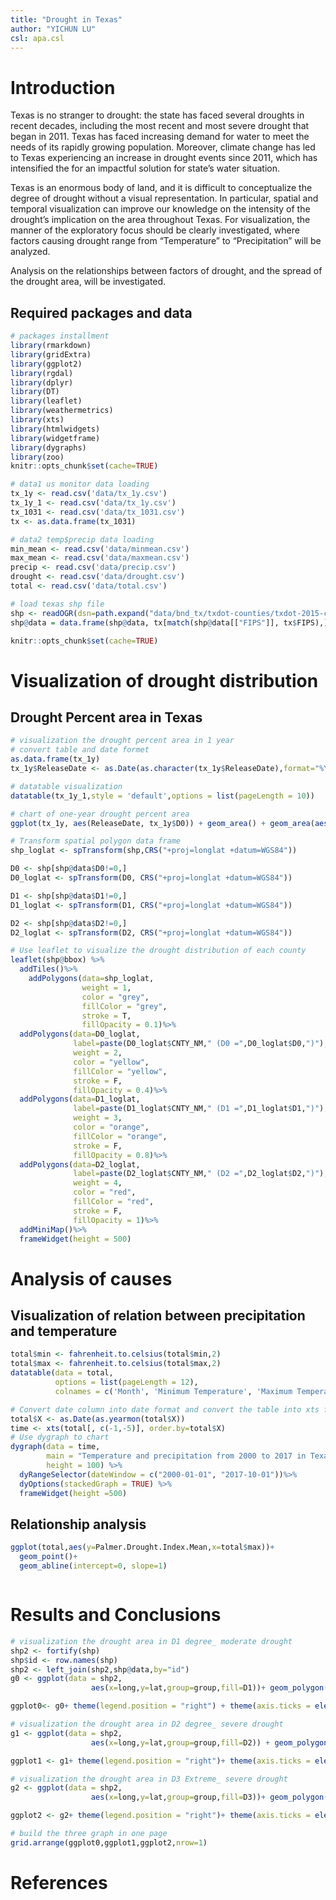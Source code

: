 ```yaml
---
title: "Drought in Texas"
author: "YICHUN LU"
csl: apa.csl
---
```

# Introduction
Texas is no stranger to drought: the state has faced several droughts in recent decades, including the most recent and most severe drought that began in 2011. Texas has faced increasing demand for water to meet the needs of its rapidly growing population. Moreover, climate change has led to Texas experiencing an increase in drought events since 2011, which has intensified the for an impactful solution for state’s water situation. 

Texas is an enormous body of land, and it is difficult to conceptualize the degree of drought without a visual representation. In particular, spatial and temporal visualization can improve our knowledge on the intensity of the drought’s implication on the area throughout Texas. For visualization, the manner of the exploratory focus should be clearly investigated, where factors causing drought range from “Temperature” to “Precipitation” will be analyzed.

Analysis on the relationships between factors of drought, and the spread of the drought area, will be investigated.


## Required packages and data 

```r
# packages installment
library(rmarkdown)
library(gridExtra)
library(ggplot2)
library(rgdal)
library(dplyr)
library(DT)
library(leaflet)
library(weathermetrics)
library(xts)
library(htmlwidgets)
library(widgetframe)
library(dygraphs)
library(zoo)
knitr::opts_chunk$set(cache=TRUE)
```

```r
# data1 us monitor data loading
tx_1y <- read.csv('data/tx_1y.csv')
tx_1y_1 <- read.csv('data/tx_1y.csv')
tx_1031 <- read.csv('data/tx_1031.csv')
tx <- as.data.frame(tx_1031)

# data2 temp$precip data loading
min_mean <- read.csv('data/minmean.csv')
max_mean <- read.csv('data/maxmean.csv')
precip <- read.csv('data/precip.csv')
drought <- read.csv('data/drought.csv')
total <- read.csv('data/total.csv')

# load texas shp file
shp <- readOGR(dsn=path.expand("data/bnd_tx/txdot-counties/txdot-2015-county-generalized_tx.shp"))
shp@data = data.frame(shp@data, tx[match(shp@data[["FIPS"]], tx$FIPS),])

knitr::opts_chunk$set(cache=TRUE)
```



# Visualization of drought distribution
## Drought Percent area in Texas
```r
# visualization the drought percent area in 1 year
# convert table and date formet 
as.data.frame(tx_1y)
tx_1y$ReleaseDate <- as.Date(as.character(tx_1y$ReleaseDate),format="%Y%m%d");

# datatable visualization
datatable(tx_1y_1,style = 'default',options = list(pageLength = 10))
```

```r
# chart of one-year drought percent area
ggplot(tx_1y, aes(ReleaseDate, tx_1y$D0)) + geom_area() + geom_area(aes(x = ReleaseDate, y=tx_1y$D1), fill='yellow') + geom_area(aes(x = ReleaseDate, y=tx_1y$D2), fill='orange') + geom_area(aes(x = ReleaseDate, y=tx_1y$D3), fill='red') + xlab("Date") + ylab("Percent Area") 
```

```r
# Transform spatial polygon data frame 
shp_loglat <- spTransform(shp,CRS("+proj=longlat +datum=WGS84"))

D0 <- shp[shp@data$D0!=0,]
D0_loglat <- spTransform(D0, CRS("+proj=longlat +datum=WGS84"))

D1 <- shp[shp@data$D1!=0,]
D1_loglat <- spTransform(D1, CRS("+proj=longlat +datum=WGS84"))

D2 <- shp[shp@data$D2!=0,]
D2_loglat <- spTransform(D2, CRS("+proj=longlat +datum=WGS84"))

# Use leaflet to visualize the drought distribution of each county 
leaflet(shp@bbox) %>%
  addTiles()%>%
    addPolygons(data=shp_loglat,
                weight = 1,
                color = "grey",
                fillColor = "grey",
                stroke = T,
                fillOpacity = 0.1)%>%
  addPolygons(data=D0_loglat,
              label=paste(D0_loglat$CNTY_NM," (D0 =",D0_loglat$D0,")"),
              weight = 2,
              color = "yellow",
              fillColor = "yellow",
              stroke = F,
              fillOpacity = 0.4)%>%
  addPolygons(data=D1_loglat,
              label=paste(D1_loglat$CNTY_NM," (D1 =",D1_loglat$D1,")"),
              weight = 3,
              color = "orange",
              fillColor = "orange",
              stroke = F,
              fillOpacity = 0.8)%>%
  addPolygons(data=D2_loglat,
              label=paste(D2_loglat$CNTY_NM," (D2 =",D2_loglat$D2,")"),
              weight = 4,
              color = "red",
              fillColor = "red",
              stroke = F,
              fillOpacity = 1)%>%
  addMiniMap()%>%
  frameWidget(height = 500)

```



# Analysis of causes
## Visualization of relation between precipitation and temperature
```r
total$min <- fahrenheit.to.celsius(total$min,2)
total$max <- fahrenheit.to.celsius(total$max,2)
datatable(data = total,
          options = list(pageLength = 12),
          colnames = c('Month', 'Minimum Temperature', 'Maximum Temperature', 'Precipitation', 'Palmer Drought Index'))
```

```r
# Convert date column into date format and convert the table into xts format
total$X <- as.Date(as.yearmon(total$X))
time <- xts(total[, c(-1,-5)], order.by=total$X)
# Use dygraph to chart
dygraph(data = time,
        main = "Temperature and precipitation from 2000 to 2017 in Texas",
        height = 100) %>%
  dyRangeSelector(dateWindow = c("2000-01-01", "2017-10-01"))%>%
  dyOptions(stackedGraph = TRUE) %>%
  frameWidget(height =500)
```
## Relationship analysis 
```r
ggplot(total,aes(y=Palmer.Drought.Index.Mean,x=total$max))+
  geom_point()+
  geom_abline(intercept=0, slope=1)
```

```r
```


# Results and Conclusions

```r
# visualization the drought area in D1 degree_ moderate drought
shp2 <- fortify(shp)
shp$id <- row.names(shp)
shp2 <- left_join(shp2,shp@data,by="id")
g0 <- ggplot(data = shp2,
                  aes(x=long,y=lat,group=group,fill=D1))+ geom_polygon() + coord_map() + scale_fill_gradient(low = 'white',high = 'red')

ggplot0<- g0+ theme(legend.position = "right") + theme(axis.ticks = element_blank(), axis.text = element_blank())

# visualization the drought area in D2 degree_ severe drought
g1 <- ggplot(data = shp2,
                  aes(x=long,y=lat,group=group,fill=D2)) + geom_polygon() + coord_map() + scale_fill_gradient(low = 'white',high = 'red')

ggplot1 <- g1+ theme(legend.position = "right")+ theme(axis.ticks = element_blank(), axis.text = element_blank())

# visualization the drought area in D3 Extreme_ severe drought
g2 <- ggplot(data = shp2,
                  aes(x=long,y=lat,group=group,fill=D3))+ geom_polygon() + coord_map() + scale_fill_gradient(low = 'white',high = 'red')

ggplot2 <- g2+ theme(legend.position = "right")+ theme(axis.ticks = element_blank(), axis.text = element_blank())

# build the three graph in one page
grid.arrange(ggplot0,ggplot1,ggplot2,nrow=1)  
```

# References

